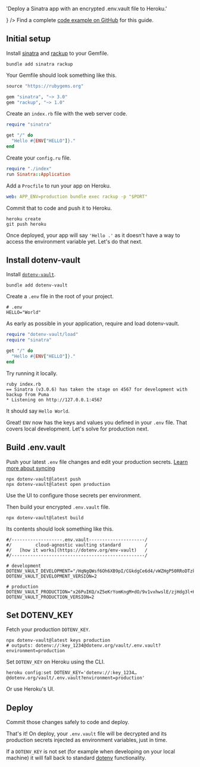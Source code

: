 

  'Deploy a Sinatra app with an encrypted .env.vault file to Heroku.'

<FrameworksBreadcrumb framework='Sinatra' url='/docs#frameworks' />
<GuideHeading
  h1={title}
  lead={description}
  icon={
    <>
      <SinatraIcon className="h-9 w-9 text-[#000000] dark:invert"/>
      <HerokuIcon className="h-9 w-9 text-[#430098]"/>
    </>
  } />

<Note>
  Find a complete <a href="https://github.com/dotenv-org/examples/tree/master/sinatra/heroku">code example on GitHub</a> for this guide.
</Note>

## Initial setup

Install [sinatra](https://github.com/sinatra/sinatra) and [rackup](https://github.com/rack/rackup) to your Gemfile.

```shell
bundle add sinatra rackup
```

Your Gemfile should look something like this.

```ruby {{ title: 'Gemfile' }}
source "https://rubygems.org"

gem "sinatra", "~> 3.0"
gem "rackup", "~> 1.0"
```

Create an `index.rb` file with the web server code.

```ruby {{ title: 'index.rb' }}
require "sinatra"

get "/" do
  "Hello #{ENV["HELLO"]}."
end
```

Create your `config.ru` file.

```ruby {{ title: 'config.ru' }}
require "./index"
run Sinatra::Application
```

Add a `Procfile` to run your app on Heroku.

```yaml {{ title: 'Procfile' }}
web: APP_ENV=production bundle exec rackup -p "$PORT"
```

Commit that to code and push it to Heroku.

```shell
heroku create
git push heroku
```

<ScreenshotBrowser url="/assets/img/docs/hello-blank.png" www="yourapp.herokuapp.com" />

Once deployed, your app will say `'Hello .'` as it doesn't have a way to access the environment variable yet. Let's do that next.

## Install dotenv-vault

Install [`dotenv-vault`](https://github.com/dotenv-org/dotenv-vault-ruby).

```shell
bundle add dotenv-vault
```

Create a `.env` file in the root of your project.

```shell {{ title: '.env' }}
# .env
HELLO="World"
```

As early as possible in your application, require and load dotenv-vault.

```ruby {{ title: 'index.rb' }}
require "dotenv-vault/load"
require "sinatra"

get "/" do
  "Hello #{ENV["HELLO"]}."
end
```

Try running it locally.

```shell
ruby index.rb
== Sinatra (v3.0.6) has taken the stage on 4567 for development with backup from Puma
* Listening on http://127.0.0.1:4567
```

It should say `Hello World`.

<ScreenshotBrowser url='/assets/img/docs/nextjs-hello-world.png' />

Great! `ENV` now has the keys and values you defined in your `.env` file. That covers local development. Let's solve for production next.

## Build .env.vault

Push your latest `.env` file changes and edit your production secrets. [Learn more about syncing](/docs/tutorials/sync)

```shell
npx dotenv-vault@latest push
npx dotenv-vault@latest open production
```

Use the UI to configure those secrets per environment.

<ScreenshotBrowser url="/assets/img/docs/edit-production-value.gif" www="www.dotenv.org" />

Then build your encrypted `.env.vault` file.

```shell
npx dotenv-vault@latest build
```

Its contents should look something like this.

```shell {{ title: '.env.vault' }}
#/-------------------.env.vault---------------------/
#/         cloud-agnostic vaulting standard         /
#/   [how it works](https://dotenv.org/env-vault)   /
#/--------------------------------------------------/

# development
DOTENV_VAULT_DEVELOPMENT="/HqNgQWsf6Oh6XB9pI/CGkdgCe6d4/vWZHgP50RRoDTzkzPQk/xOaQs="
DOTENV_VAULT_DEVELOPMENT_VERSION=2

# production
DOTENV_VAULT_PRODUCTION="x26PuIKQ/xZ5eKrYomKngM+dO/9v1vxhwslE/zjHdg3l+H6q6PheB5GVDVIbZg=="
DOTENV_VAULT_PRODUCTION_VERSION=2
```

## Set DOTENV_KEY

Fetch your production `DOTENV_KEY`.

```shell
npx dotenv-vault@latest keys production
# outputs: dotenv://:key_1234@dotenv.org/vault/.env.vault?environment=production
```

Set `DOTENV_KEY` on Heroku using the CLI.

```shell
heroku config:set DOTENV_KEY='dotenv://:key_1234…@dotenv.org/vault/.env.vault?environment=production'
```

Or use Heroku's UI.

<ScreenshotBrowser url="/assets/img/docs/heroku-config-vars.png" www="www.heroku.com" />

## Deploy

Commit those changes safely to code and deploy.

That's it! On deploy, your `.env.vault` file will be decrypted and its production secrets injected as environment variables‚ just in time.

<ScreenshotBrowser url='/assets/img/docs/hello-production.png' www='yourapp.herokuapp.com' />

If a `DOTENV_KEY` is not set (for example when developing on your local machine) it will fall back to standard [dotenv](https://github.com/bkeepers/dotenv) functionality.

<WellDone/>
